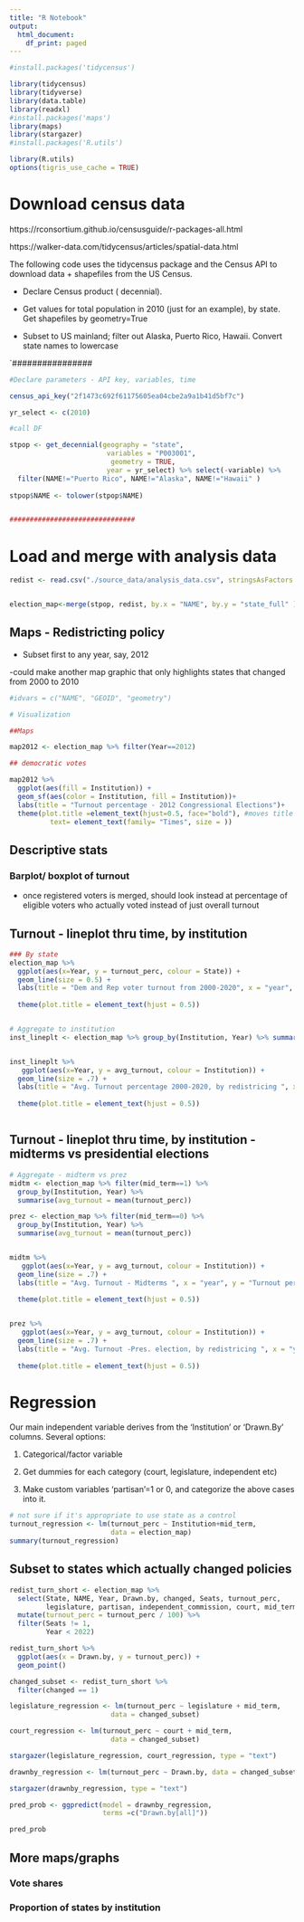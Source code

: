 ```yaml
---
title: "R Notebook"
output:
  html_document:
    df_print: paged
---
```


```r
#install.packages('tidycensus')

library(tidycensus)
library(tidyverse)
library(data.table)
library(readxl)
#install.packages('maps')
library(maps)
library(stargazer)
#install.packages('R.utils')

library(R.utils)
options(tigris_use_cache = TRUE)
```


# Download census data


https://rconsortium.github.io/censusguide/r-packages-all.html

https://walker-data.com/tidycensus/articles/spatial-data.html


The following code uses the tidycensus package and the Census API to download data + shapefiles from the US Census.

- Declare Census product ( decennial).

- Get values for total population in 2010 (just for an example), by state. Get shapefiles by geometry=True

- Subset to US mainland; filter out Alaska, Puerto Rico, Hawaii. Convert state names to lowercase



`################
```r

#Declare parameters - API key, variables, time

census_api_key("2f1473c692f61175605ea04cbe2a9a1b41d5bf7c")

yr_select <- c(2010)

#call DF

stpop <- get_decennial(geography = "state", 
                        variables = "P003001", 
                         geometry = TRUE,
                        year = yr_select) %>% select(-variable) %>%
  filter(NAME!="Puerto Rico", NAME!="Alaska", NAME!="Hawaii" )
  
stpop$NAME <- tolower(stpop$NAME) 


###############################

```

#  Load and merge with analysis data

```r

redist <- read.csv("./source_data/analysis_data.csv", stringsAsFactors = FALSE)


election_map<-merge(stpop, redist, by.x = "NAME", by.y = "state_full" )


```



## Maps - Redistricting policy

- Subset first to any year, say, 2012

-could make another map graphic that only highlights states that changed from 2000 to 2010



```r



#idvars = c("NAME", "GEOID", "geometry")

# Visualization

##Maps

map2012 <- election_map %>% filter(Year==2012)

## democratic votes

map2012 %>% 
  ggplot(aes(fill = Institution)) + 
  geom_sf(aes(color = Institution, fill = Institution))+
  labs(title = "Turnout percentage - 2012 Congressional Elections")+
  theme(plot.title =element_text(hjust=0.5, face="bold"), #moves title to the middle of graph, bolds it
          text= element_text(family= "Times", size = ))

```


## Descriptive stats

### Barplot/ boxplot of turnout

- once registered voters is merged, should look instead at percentage of eligible voters who  actually voted instead of just overall turnout


## Turnout - lineplot thru time, by institution

``` r


### By state
election_map %>%
  ggplot(aes(x=Year, y = turnout_perc, colour = State)) + 
  geom_line(size = 0.5) + 
  labs(title = "Dem and Rep voter turnout from 2000-2020", x = "year", y = "percentage of vote by party") + 
  
  theme(plot.title = element_text(hjust = 0.5))


# Aggregate to institution
inst_lineplt <- election_map %>% group_by(Institution, Year) %>% summarise(avg_turnout = mean(turnout_perc))


inst_lineplt %>% 
   ggplot(aes(x=Year, y = avg_turnout, colour = Institution)) + 
  geom_line(size = .7) + 
  labs(title = "Avg. Turnout percentage 2000-2020, by redistricing ", x = "year", y = "Turnout percentage") +
    
  theme(plot.title = element_text(hjust = 0.5))



```

## Turnout - lineplot thru time, by institution - midterms vs presidential elections


``` r

# Aggregate - midterm vs prez
midtm <- election_map %>% filter(mid_term==1) %>%
  group_by(Institution, Year) %>% 
  summarise(avg_turnout = mean(turnout_perc))

prez <- election_map %>% filter(mid_term==0) %>%
  group_by(Institution, Year) %>% 
  summarise(avg_turnout = mean(turnout_perc))


midtm %>% 
   ggplot(aes(x=Year, y = avg_turnout, colour = Institution)) + 
  geom_line(size = .7) + 
  labs(title = "Avg. Turnout - Midterms ", x = "year", y = "Turnout percentage") +
    
  theme(plot.title = element_text(hjust = 0.5))


prez %>% 
   ggplot(aes(x=Year, y = avg_turnout, colour = Institution)) + 
  geom_line(size = .7) + 
  labs(title = "Avg. Turnout -Pres. election, by redistricing ", x = "year", y = "Turnout percentage") +
    
  theme(plot.title = element_text(hjust = 0.5))


```



  
# Regression 

Our main independent variable derives from the 'Institution' or 'Drawn.By' columns. Several options:

1. Categorical/factor variable

2. Get dummies for each category (court, legislature, independent etc)

3. Make custom variables 'partisan'=1 or 0,  and categorize the above cases into it.


``` r
# not sure if it's appropriate to use state as a control
turnout_regression <- lm(turnout_perc ~ Institution+mid_term,
                         data = election_map)
summary(turnout_regression)
```

## Subset to states which actually changed policies


```r

redist_turn_short <- election_map %>%
  select(State, NAME, Year, Drawn.by, changed, Seats, turnout_perc,
         legislature, partisan, independent_commission, court, mid_term) %>%
  mutate(turnout_perc = turnout_perc / 100) %>%
  filter(Seats != 1,
         Year < 2022)

redist_turn_short %>%
  ggplot(aes(x = Drawn.by, y = turnout_perc)) +
  geom_point()

changed_subset <- redist_turn_short %>%
  filter(changed == 1) 

legislature_regression <- lm(turnout_perc ~ legislature + mid_term,
                         data = changed_subset)

court_regression <- lm(turnout_perc ~ court + mid_term,
                         data = changed_subset)

stargazer(legislature_regression, court_regression, type = "text")

```
```r
drawnby_regression <- lm(turnout_perc ~ Drawn.by, data = changed_subset)

stargazer(drawnby_regression, type = "text")
```

```r
pred_prob <- ggpredict(model = drawnby_regression,
                       terms =c("Drawn.by[all]"))

pred_prob
```



## More maps/graphs

### Vote shares

### Proportion of states by institution




